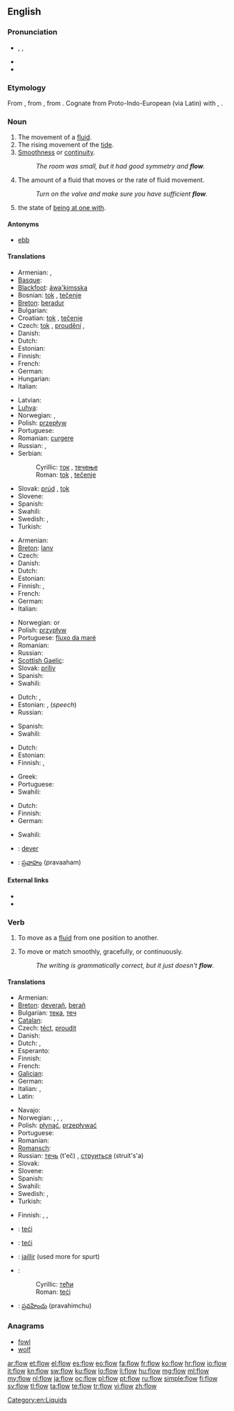 ==English==

===Pronunciation===
* {{enPR|flō}}, {{IPA|/fləʊ/}}, {{SAMPA|/fl@U/}}
* {{audio|En-us-flow.ogg|Audio (US)}}
* {{rhymes|əʊ}}

===Etymology===
From {{etyl|ang}} {{term|flowan|flōwan|lang=ang}}, from {{proto|Germanic|flōanan}}, from {{proto|Indo-European|plōw-}}. Cognate from Proto-Indo-European (via Latin) with {{term|fluent|lang=en}}, {{term|flux|lang=en}}.

===Noun===
{{en-noun|s|-}}

# The movement of a [[fluid]].
# The rising movement of the [[tide]].
# [[smoothness|Smoothness]] or [[continuity]].
#: ''The room was small, but it had good symmetry and '''flow'''.''
# The amount of a fluid that moves or the rate of fluid movement.
#: ''Turn on the valve and make sure you have sufficient '''flow'''.''
# {{psychology}} the state of [[be at one with|being at one with]].

====Antonyms====
* {{sense|movement of the tide}} [[ebb]]

====Translations====
{{trans-top|the movement of a fluid}}
* Armenian: {{t|hy|հոսք|tr=hosk'}},  {{t-|hy|հոսանք|tr=hosank’}}
* [[Basque]]: {{t|eu|etorri}}
* [[Blackfoot]]: [[áwa'kimsska]]
* Bosnian: [[tok]] {{m}}, [[tečenje]] {{n}}
* [[Breton]]: [[beradur]] {{m}}
* Bulgarian: {{t+|bg|течение|n}}
* Croatian: [[tok]] {{m}}, [[tečenje]] {{n}}
* Czech: [[tok]] {{m}}, [[proudění]] {{n}}, {{t|cs|stroming|f}}
* Danish: {{t-|da|strøm|c}}
* Dutch: {{t+|nl|stroom}}
* Estonian: {{t|et|vool}}
* Finnish: {{t-|fi|virtaus}}
* French: {{t+|fr|écoulement|m}}
* German: {{t+|de|Fluss|m}}
* Hungarian: {{t+|hu|áramlás}}
* Italian: {{t+|it|flusso|m}}
{{trans-mid}}
* Latvian: {{t|lv|plūsma|f}}
* [[Luhya]]: {{tø|luy|omuhula}}
* Norwegian: {{t+|no|flom|m}}, {{t+|no|strøm|m}}
* Polish: [[przepływ]] {{m}}
* Portuguese: {{t+|pt|fluxo|m}}
* Romanian: [[curgere]] {{f}}
* Russian: {{t+|ru|течение|n|tr=t'ečénije}}, {{t+|ru|поток|m|tr=potók}}
* Serbian:
*: Cyrillic: [[ток]] {{m}}, [[течење]] {{n}}
*: Roman: [[tok#Serbian|tok]] {{m}}, [[tečenje#Serbian|tečenje]] {{n}}
* Slovak: [[prúd]] {{m}}, [[tok]] {{m}}
* Slovene: {{t+|sl|tok|m}}
* Spanish: {{t+|es|flujo|m}}
* Swahili: {{t+|sw|mkondo|xs=Swahili}}
* Swedish: {{t+|sv|ström|c}}, {{t+|sv|flöde|n}}
* Turkish: {{t+|tr|akış}}
{{trans-bottom}}

{{trans-top|the rising movement of the tide}}
* Armenian: {{t|hy|մակընթացություն|tr=makënt’ac’ut’yun}}
* [[Breton]]: [[lanv]] {{m}}
* Czech: {{t-|cs|příliv|m}}
* Danish: {{t+|da|flod}}
* Dutch: {{t+|nl|vloed}}
* Estonian: {{t|et|tõus}}
* Finnish: {{t+|fi|vuoksi}}, {{t-|fi|nousuvesi}}
* French: {{t+|fr|flux|m}}
* German: {{t+|de|Flut|f}}
* Italian: {{t-|it|riflusso|n}}
{{trans-mid}}
* Norwegian: {{t+|no|flo|f}} or {{m}}
* Polish: [[przypływ]] {{m}}
* Portuguese: [[fluxo da maré]]
* Romanian: {{t-|ro|flux|n}}
* Russian: {{t+|ru|прилив|m|tr=prilív}}
* [[Scottish Gaelic]]: {{t-|gd|lìonadh|m|xs=Scottish Gaelic}}
* Slovak: [[príliv]] {{m}}
* Spanish: {{t+|es|flujo|m}}
* Swahili: {{t+|sw|mkondo|xs=Swahili}}
{{trans-bottom}}

{{trans-top|smoothness or continuity}}
* Dutch: {{t|nl|afronding}}, {{t|nl|ronding}}
* Estonian: {{t|et|sujuvus}}, {{t|et|ladusus}} (''speech'')
* Russian: {{t+|ru|плавность|f|tr=plávnost'}}
{{trans-mid}}
* Spanish: {{t+|es|flujo|m}}
* Swahili: {{t+|sw|mkondo|xs=Swahili}}
{{trans-bottom}}

{{trans-top|rate of fluid movement}}
* Dutch: {{t-|nl|debiet}}
* Estonian: {{t|et|vool}}
* Finnish: {{t-|fi|virtaama}}, {{t|fi|virtaus}}
{{trans-mid}}
* Greek: {{t-|el|παροχή|f}}
* Portuguese: {{t+|pt|fluxo}}
* Swahili: {{t+|sw|mkondo|xs=Swahili}}
{{trans-bottom}}

{{trans-top|being at one with}}
* Dutch: {{t-|nl|een zijn met}}
* Finnish: {{t|fi|ykseys}}
* German: {{t|de|Tätigkeitsrausch}}
{{trans-mid}}
* Swahili: {{t+|sw|mkondo|xs=Swahili}}
{{trans-bottom}}

{{checktrans-top}}
* {{ttbc|br}}: [[dever]] {{m}}
* {{ttbc|te}}: [[ప్రవాహం]] (pravaaham)
{{trans-bottom}}

====External links====
* {{pedialite}}
* {{pedialite|flow (psychology)}}

===Verb===
{{en-verb}}

# {{intransitive}} To move as a [[fluid]] from one position to another.
# {{intransitive}} To move or match smoothly, gracefully, or continuously.
#: ''The writing is grammatically correct, but it just doesn't '''flow'''.''

====Translations====
{{trans-top|to move as a fluid}}
* Armenian: {{t-|hy|հոսել|tr=hosel}}
* [[Breton]]: [[deverañ]], [[berañ]]
* Bulgarian: [[тека]], [[теч]]
* [[Catalan]]: {{t+|ca|fluir}}
* Czech: [[téct]], [[proudit]]
* Danish: {{t-|da|strømme}}
* Dutch: {{t+|nl|vloeien}}, {{t+|nl|stromen}}
* Esperanto: {{t-|eo|flui|xs=Esperanto}}
* Finnish: {{t-|fi|virrata}}
* French: {{t+|fr|couler}}
* [[Galician]]: {{t|gl|fluír|xs=Galician}}
* German: {{t+|de|fließen}}
* Italian: {{t+|it|fluire}},  {{t+|it|scorrere}}
* Latin: {{t-|la|fluo}}
{{trans-mid}}
* Navajo: {{tø|nv|nílį́}}
* Norwegian: {{t|no|flomme}}, {{t-|no|strømme}}, {{t|no|fløda}},  {{t|no|fløyma}}
* Polish: [[płynąć]], [[przepływać]]
* Portuguese: {{t+|pt|fluir}}
* Romanian: {{t+|ro|curge}}
* [[Romansch]]: {{t-|rm|fluir|xs=Romansch}}
* Russian: [[течь]] (t'eč) {{impf}}, [[струиться]] (struít's'a) {{impf}}
* Slovak: {{t-|sk|tiecť}}
* Slovene: {{t+|sl|teči}}
* Spanish: {{t+|es|fluir}}
* Swahili: {{t+|sw|mkondo|xs=Swahili}}
* Swedish: {{t+|sv|strömma}}, {{t+|sv|flyta}}
* Turkish: {{t+|tr|akmak}}
{{trans-bottom}}

{{trans-top|to move smoothly}}
* Finnish: {{t|fi|sujua}}, {{t|fi|soljua}}, {{t|fi|lipua}}
{{trans-mid}}
{{trans-bottom}}

{{checktrans-top}}
* {{ttbc|sh}}: [[teći]]
* {{ttbc|sh}}: [[teći]]
* {{ttbc|fr}}: [[jaillir]] (used more for spurt)
* {{ttbc|sh}}:
*: Cyrillic: [[тећи]]
*: Roman: [[teći#Serbian|teći]]
* {{ttbc|te}}: [[ప్రవహించు]] (pravahimchu)
{{trans-bottom}}

===Anagrams===
* [[fowl#English|fowl]]
* [[wolf#English|wolf]]

[[Category:en:Liquids]]

[[ar:flow]]
[[et:flow]]
[[el:flow]]
[[es:flow]]
[[eo:flow]]
[[fa:flow]]
[[fr:flow]]
[[ko:flow]]
[[hr:flow]]
[[io:flow]]
[[it:flow]]
[[kn:flow]]
[[sw:flow]]
[[ku:flow]]
[[lo:flow]]
[[li:flow]]
[[hu:flow]]
[[mg:flow]]
[[ml:flow]]
[[my:flow]]
[[nl:flow]]
[[ja:flow]]
[[oc:flow]]
[[pl:flow]]
[[pt:flow]]
[[ru:flow]]
[[simple:flow]]
[[fi:flow]]
[[sv:flow]]
[[tl:flow]]
[[ta:flow]]
[[te:flow]]
[[tr:flow]]
[[vi:flow]]
[[zh:flow]]